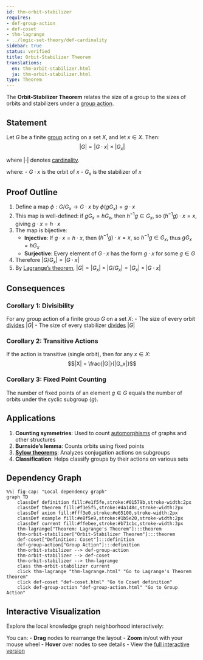 ```yaml
---
id: thm-orbit-stabilizer
requires:
- def-group-action
- def-coset
- thm-lagrange
- ../logic-set-theory/def-cardinality
sidebar: true
status: verified
title: Orbit-Stabilizer Theorem
translations:
  en: thm-orbit-stabilizer.html
  ja: thm-orbit-stabilizer.html
type: Theorem
---
```


The **Orbit-Stabilizer Theorem** relates the size of a group to the sizes of orbits and stabilizers under a [group action](def-group-action.qmd).

## Statement

Let $G$ be a finite [group](def-group.qmd) acting on a set $X$, and let $x \in X$. Then:
$$|G| = |G \cdot x| \times |G_x|$$

where $|\cdot|$ denotes [cardinality](../logic-set-theory/def-cardinality.qmd).

where:
- $G \cdot x$ is the orbit of $x$
- $G_x$ is the stabilizer of $x$

## Proof Outline

1. Define a map $\phi: G/G_x \to G \cdot x$ by $\phi(gG_x) = g \cdot x$
2. This map is well-defined: if $gG_x = hG_x$, then $h^{-1}g \in G_x$, so $(h^{-1}g) \cdot x = x$, giving $g \cdot x = h \cdot x$
3. The map is bijective:
   - **Injective**: If $g \cdot x = h \cdot x$, then $(h^{-1}g) \cdot x = x$, so $h^{-1}g \in G_x$, thus $gG_x = hG_x$
   - **Surjective**: Every element of $G \cdot x$ has the form $g \cdot x$ for some $g \in G$
4. Therefore $|G/G_x| = |G \cdot x|$
5. By [Lagrange's theorem](thm-lagrange.qmd), $|G| = |G_x| \times |G/G_x| = |G_x| \times |G \cdot x|$

## Consequences

### Corollary 1: Divisibility
For any group action of a finite group $G$ on a set $X$:
- The size of every orbit [divides](../number-theory/def-divisibility.qmd) $|G|$
- The size of every stabilizer [divides](../number-theory/def-divisibility.qmd) $|G|$

### Corollary 2: Transitive Actions
If the action is transitive (single orbit), then for any $x \in X$:
$$|X| = \frac{|G|}{|G_x|}$$

### Corollary 3: Fixed Point Counting
The number of fixed points of an element $g \in G$ equals the number of orbits under the cyclic subgroup $\langle g \rangle$.

## Applications

1. **Counting symmetries**: Used to count [automorphisms](def-automorphism.qmd) of graphs and other structures
2. **Burnside's lemma**: Counts orbits using fixed points
3. **[Sylow theorems](thm-sylow.qmd)**: Analyzes conjugation actions on subgroups
4. **Classification**: Helps classify groups by their actions on various sets

## Dependency Graph

```mermaid
%%| fig-cap: "Local dependency graph"
graph TD
    classDef definition fill:#e1f5fe,stroke:#01579b,stroke-width:2px
    classDef theorem fill:#f3e5f5,stroke:#4a148c,stroke-width:2px
    classDef axiom fill:#fff3e0,stroke:#e65100,stroke-width:2px
    classDef example fill:#e8f5e9,stroke:#1b5e20,stroke-width:2px
    classDef current fill:#ffebee,stroke:#b71c1c,stroke-width:3px
    thm-lagrange["Theorem: Lagrange's Theorem"]:::theorem
    thm-orbit-stabilizer["Orbit-Stabilizer Theorem"]:::theorem
    def-coset["Definition: Coset"]:::definition
    def-group-action["Group Action"]:::definition
    thm-orbit-stabilizer --> def-group-action
    thm-orbit-stabilizer --> def-coset
    thm-orbit-stabilizer --> thm-lagrange
    class thm-orbit-stabilizer current
    click thm-lagrange "thm-lagrange.html" "Go to Lagrange's Theorem theorem"
    click def-coset "def-coset.html" "Go to Coset definition"
    click def-group-action "def-group-action.html" "Go to Group Action"
```

## Interactive Visualization

Explore the local knowledge graph neighborhood interactively:

::: {.graph-viz data-id="thm-orbit-stabilizer" data-width="700" data-height="500"}
:::

You can:
- **Drag** nodes to rearrange the layout
- **Zoom** in/out with your mouse wheel
- **Hover** over nodes to see details
- View the [full interactive version](../../output/interactive/thm-orbit-stabilizer.html){target="_blank"}
